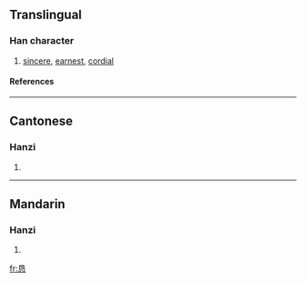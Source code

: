 {{see|懇}}

==Translingual==
===Han character===
{{Han char|rn=61|rad=心|as=06|sn=10|four=|canj=日女心 (AVP)}}
# [[sincere]], [[earnest]], [[cordial]]
====References====
{{Han ref|kx=0386.161|dkj=10590|hdz=42293.040|uh=6073|ud=24691}}
----
==Cantonese==
===Hanzi===
{{yue-hanzi|jyut=|y=han2}}
# {{defn|Cantonese}}
----
==Mandarin==
===Hanzi===
{{cmn-hanzi|tra=懇|pin=[[kěn]] (ken3)|wg=k'en<sup>3</sup>}}
# {{defn|Mandarin}}

[[fr:恳]]